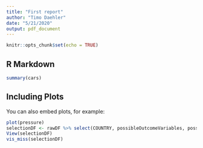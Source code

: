 ```yaml
---
title: "First report"
author: "Timo Daehler"
date: "5/21/2020"
output: pdf_document
---
```


```r
knitr::opts_chunk$set(echo = TRUE)
```

## R Markdown


```r
summary(cars)
```


## Including Plots

You can also embed plots, for example:

```r
plot(pressure)
selectionDF <- rawDF %>% select(COUNTRY, possibleOutcomeVariables, possibleIndependentVariables )
View(selectionDF)
vis_miss(selectionDF)
```
